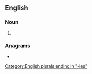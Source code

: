 {{also|hégémonies}}
==English==

===Noun===
{{head|en|noun plural form}}

# {{plural of|hegemony|lang=en}}

===Anagrams===
* {{anagrams|en|hegemonise}}

[[Category:English plurals ending in "-ies"]]
